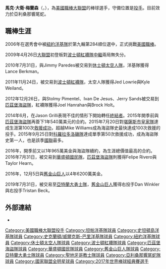 {{多個問題|
{{expand language|1=en|time=2019-02-02T14:59:55+00:00}}
{{prose|time=2019-02-02T14:59:55+00:00}}
{{blpunsourced|time=2015-07-24T18:31:32+00:00}}
}}
{{Infobox baseball biography
| name        = 馬克·梅蘭森<br />Mark Melancon
| image       = Mark Melancon (48424117872) (cropped).jpg
| image_size  = 
| caption     = 2019年的梅蘭森
| team        = 亞利桑那響尾蛇
| number      = 34
| position    = [[投手|投手]]
| birth_date  = {{birth date and age|mf=yes|1985|3|28}}
| birth_place = {{USA}}[[科羅拉多州|科羅拉多州]][[麥嶺_(科羅拉多州)|麥嶺]]
| bats        = 右
| throws      = 右
| debutleague = 美國職棒大聯盟
| debutdate   = 4月26日
| debutyear   = 2009年
| debutteam   = 紐約洋基
| statyear    = 2021年球季
| statleague  = 美國職棒大聯盟
| stat1label  = 勝敗投數
| stat1value  = 34–30
| stat2label  = [[防禦率|防禦率]]
| stat2value  = 2.79
| stat3label  = [[三振|三振]]
| stat3value  = 608
| stat4label  = [[救援成功|救援成功]]
| stat4value  = 244
| teams =
* [[紐約洋基|紐約洋基]]（{{mlby|2009}}–{{mlby|2010}}）
* [[休士頓太空人|休士頓太空人]]（{{mlby|2010}}–{{mlby|2011}}）
* [[波士頓紅襪|波士頓紅襪]]（{{mlby|2012}}）
* [[匹茲堡海盜|匹茲堡海盜]]（{{mlby|2013}}–{{mlby|2016}}）
* [[華盛頓國民|華盛頓國民]]（{{mlby|2016}}）
* [[舊金山巨人|舊金山巨人]]（{{mlby|2017}}–{{mlby|2019}}）
* [[亞特蘭大勇士|亞特蘭大勇士]]（{{mlby|2019}}–{{mlby|2020}}）
* [[聖地牙哥教士|聖地牙哥教士]]（{{mlby|2021}}）
* [[亞利桑那響尾蛇|亞利桑那響尾蛇]]（{{mlby|2022}}–）
|highlights=
* 4×[[美國職棒大聯盟全明星賽|全明星賽]]（[[2013年美國職棒大聯盟全明星賽|2013年]]、[[2015年美國職棒大聯盟全明星賽|2015年]]、[[2016年美國職棒大聯盟全明星賽|2016年]]、[[2021年美國職棒大聯盟全明星賽|2021年]]）
* [[DHL年度救援王獎|國聯年度最佳救援投手獎]]（2015年）
* 2×[[美國職棒大聯盟救援王|國聯救援王]]（2015年、2021年）
|medaltemplates=
{{MedalSport|男子[[棒球|棒球]]}}
{{Medal|Country|{{bb|USA}}}}
{{MedalCompetition|[[世界棒球經典賽|世界棒球經典賽]]}}
{{MedalGold|[[2017年世界棒球經典賽|2017 洛杉磯]]|團隊}}
}}

'''馬克·大衛·梅蘭森'''（{{lang-en|'''Mark David Melancon'''}}，{{bd|1985年|3月28日}}），為[[美國職棒大聯盟|美國職棒大聯盟]]的棒球選手，守備位置是[[投手|投手]]。目前效力於亞利桑那響尾蛇。

==職棒生涯==
2006年在選秀會中被[[紐約洋基隊|紐約洋基隊]]於第九輪第284順位選中，正式挑戰[[美國職棒|美國職棒]]。

2009年4月26日[[大聯盟|大聯盟]]初登板對[[波士頓紅襪隊|波士頓紅襪隊]][[中繼|中繼]]兩局無失分。

2010年7月31日，與Jimmy Paredes被交易到[[休士頓太空人|休士頓太空人隊]]，洋基隊獲得Lance Berkman。

2011年11月24日，被交易到[[波士頓紅襪隊|波士頓紅襪隊]]，太空人隊獲得Jed Lowrie與Kyle Weiland。

2012年12月26日，與Stolmy Pimentel、Ivan De Jesus、Jerry Sands被交易到[[匹茲堡海盜隊|匹茲堡海盜隊]]，紅襪隊獲得Joel Hanrahan與Brock Holt。

2014年6月，在Jason Grilli表現不佳的情形下開始轉任[[終結者_(棒球)|終結者]]。2015年開季前與[[匹茲堡海盜隊|匹茲堡海盜隊]]再簽下1年540萬美元的合約。2015年7月20日對[[堪薩斯市皇家隊|堪薩斯市皇家隊]]達成生涯第100次[[救援成功|救援成功]]，超越Mike Williams成為海盜隊史最快達成100次救援的投手。2015年9月25日對[[科羅拉多洛磯|科羅拉多洛磯隊]]達成單季第50次救援成功，成為海盜隊史第一人，也是該季[[國家聯盟|國聯]]最多。

2016年，開季前又以1年965萬美金與海盜隊續約，為生涯總價值最高的合約。2016年7月31日，被交易到[[華盛頓國民隊|華盛頓國民隊]]，[[匹茲堡海盜隊|匹茲堡海盜隊]]則獲得Felipe Rivero與Taylor Hearn。

2016年，12月5日與[[舊金山巨人|舊金山巨人]]以4年6200萬美金。

2019年7月31日，被交易至[[亞特蘭大勇士隊|亞特蘭大勇士隊]]，[[舊金山巨人|舊金山巨人]]獲得右投手Dan Winkler與右投手Tristan Beck。

==外部連結==
{{commons category|Mark Melancon}}
{{Baseballstats |mlb=453343 |espn=29446 |br=m/melanma01 |fangraphs=paJ06005 |cube=Mark-Melancon |brm=melanc001mar}}
*{{Twitter|Mark_Melancon_|馬克·大衛·梅蘭森}}

{{2017年世界棒球經典賽美國隊選手列表}}
{{Major League Baseball Reliever of the Year Award}}
{{亞利桑那響尾蛇隊當前登錄名單}}

{{DEFAULTSORT:Melancon, Mark}}
[[Category:美國職棒大聯盟投手|Category:美國職棒大聯盟投手]]
[[Category:坦帕洋基隊球員|Category:坦帕洋基隊球員]]
[[Category:史坦頓島洋基隊球員|Category:史坦頓島洋基隊球員]]
[[Category:史克蘭頓/威爾克斯-巴里洋基隊球員|Category:史克蘭頓/威爾克斯-巴里洋基隊球員]]
[[Category:紐約洋基隊球員|Category:紐約洋基隊球員]]
[[Category:休士頓太空人隊球員|Category:休士頓太空人隊球員]]
[[Category:波士頓紅襪隊球員|Category:波士頓紅襪隊球員]]
[[Category:匹茲堡海盜隊球員|Category:匹茲堡海盜隊球員]]
[[Category:華盛頓國民隊球員|Category:華盛頓國民隊球員]]
[[Category:舊金山巨人隊球員|Category:舊金山巨人隊球員]]
[[Category:亞特蘭大勇士隊球員|Category:亞特蘭大勇士隊球員]]
[[Category:聖地牙哥教士隊球員|Category:聖地牙哥教士隊球員]]
[[Category:亞利桑那響尾蛇隊球員|Category:亞利桑那響尾蛇隊球員]]
[[Category:國家聯盟全明星球員|Category:國家聯盟全明星球員]]
[[Category:2017年世界棒球經典賽選手|Category:2017年世界棒球經典賽選手]]